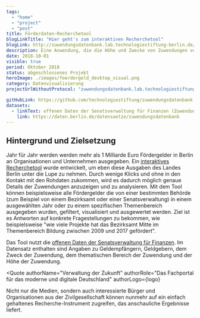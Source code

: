 ```yaml
---
tags:
  - "home"
  - "project"
  - "post"
title: Förderdaten-Recherchetool
blogLinkTitle: "Hier geht's zum interaktiven Recherchetool"
blogLink: http://zuwendungsdatenbank.lab.technologiestiftung-berlin.de/
description: Eine Anwendung, die die Höhe und Zwecke von Zuwendungen vom Land Berlin visualisiert
date: 2018-10-01
visible: true
period: Oktober 2018
status: abgeschlossenes Projekt
heroImage: ./images/foerdergeld_desktop_visual.png
category: Datenvisualisierung
projectUrlWithoutProtocol: "zuwendungsdatenbank.lab.technologiestiftung-berlin.de"

gitHubLink: https://github.com/technologiestiftung/zuwendungsdatenbank
datasets:
  - linkText: offenen Daten der Senatsverwaltung für Finanzen (Zuwendungsdatenbank)
    link: https://daten.berlin.de/datensaetze/zuwendungsdatenbank
---
```


## Hintergrund und Zielsetzung

Jahr für Jahr werden werden mehr als 1 Milliarde Euro Fördergelder in Berlin an Organisationen und Unternehmen ausgegeben. Ein [interaktives Recherchetool](http://zuwendungsdatenbank.lab.technologiestiftung-berlin.de/) wurde entwickelt, um eben diese Ausgaben des Landes Berlin unter die Lupe zu nehmen. Durch wenige Klicks und ohne in den Kontakt mit den Rohdaten zukommen, wird es dadurch möglich genaue Details der Zuwendungen anzuzeigen und zu analysieren. Mit dem Tool können beispielsweise alle Fördergelder die von einer bestimmten Behörde (zum Beispiel von einem Bezirksamt oder einer Senatsverwaltung) in einem ausgewählten Jahr oder zu einem spezifischen Themenbereich ausgegeben wurden, gefiltert, visualisiert und ausgewertet werden. Ziel ist es Antworten auf konkrete Fragestellungen zu bekommen, wie beispielsweise "wie viele Projekte hat das Bezirksamt Mitte im Themenbereich Bildung zwischen 2009 und 2017 gefördert".

Das Tool nutzt die [offenen Daten der Senatsverwaltung für Finanzen](https://daten.berlin.de/datensaetze/zuwendungsdatenbank). Im Datensatz enthalten sind Angaben zu Geldempfängern, Geldgebern, dem Zweck der Zuwendung, dem thematischen Bereich der Zuwendung und der Höhe der Zuwendung.


<ContentSection class="sm:px-6">

  <ImageSection class="sm:container sm:mx-auto"
    src={image}
    caption="Interface des Förderdaten-Rechentools"
    withShadow
  />
</ContentSection>


<Quote
  authorName="Verwaltung der Zukunft"
  authorRole="Das Fachportal für das moderne und digitale Deutschland"
  authorLogo={logo}
>
  Nicht nur die Medien, sondern auch interessierte Bürger und Organisationen aus
  der Zivilgesellschaft können nunmehr auf ein einfach gehaltenes
  Recherche-Instrument zugreifen, das anschauliche Ergebnisse liefert.
</Quote>
